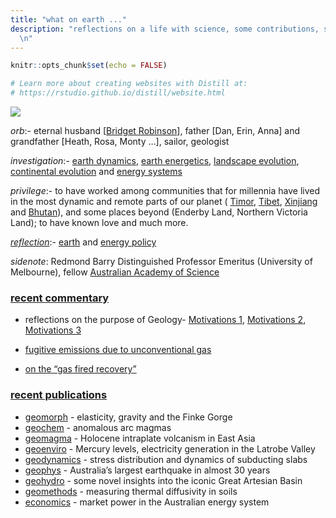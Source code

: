 ```yaml
---
title: "what on earth ..."
description: "reflections on a life with science, some contributions, some anecdotes.
  \n"
---
```


```r
knitr::opts_chunk$set(echo = FALSE)

# Learn more about creating websites with Distill at:
# https://rstudio.github.io/distill/website.html

```

![](./images/bhutan_2.jpeg)

_orb_:- 
eternal husband [[Bridget Robinson](pdfs/personal/seeingmagic.pdf)], \n
father [Dan, Erin, Anna] and grandfather [Heath, Rosa, Monty ...],  \n
sailor,  \n
geologist 




_investigation_:-
[earth dynamics](pdfs/peer/2020_Tectonics.pdf), [earth energetics](pdfs/peer/2002_EPSL_b.pdf), [landscape evolution](pdfs/peer/2013_nature12218.pdf), [continental evolution](pdfs/peer/2010_JMG_a.pdf) and [energy systems](pdfs/peer/2015_AppEnergy.pdf)



_privilege_:- to have worked among communities that for millennia have lived in the most dynamic and remote parts of our planet ( [Timor](https://msandifo.github.io/blog/_site/posts/2016-04-16-travelling-with-timor-leste/), [Tibet](https://theconversation.com/raising-tibet-58483),  [Xinjiang](https://msandifo.github.io/blog/_site/posts/2020-02-03-a-precarious-geological-bargain/) and [Bhutan](https://theconversation.com/the-will-of-government-is-key-to-energy-access-58332)), and some places beyond  (Enderby Land, Northern Victoria Land); to have known love and  much more. 

[_reflection_](https://theconversation.com/columns/mike-sandiford-228):-  [earth](https://msandifo.github.io/blog/_site/posts/2020-02-04-cherrypickingcontrarian/) and [energy policy ](https://msandifo.github.io/blog/_site/posts/2020-02-04-renewableenergybythenumbers/) 

_sidenote_: Redmond Barry Distinguished Professor Emeritus (University of Melbourne), 
<!-- former Chair of Geology in the School of Earth Sciences and founding Director of the [Melbourne Energy Institute](https://energy.unimelb.edu.au),  -->
fellow [Australian Academy of Science](https://www.science.org.au/profile/michael-sandiford)

### [recent commentary](pop.html)

- reflections on the purpose of Geology- [Motivations 1](https://geo-down-under.geoscience.education/the-last-vicmanian/),  [Motivations 2](https://geo-down-under.geoscience.education/children-of-the-revolution/), [Motivations 3](https://geo-down-under.geoscience.education/earth-system-services/)
- [fugitive emissions due to unconventional gas](https://msandifo.github.io/blog/_site/posts/2020-09-25-tropomi-and-gas-emsissions/)

- [on the "gas fired recovery"](https://msandifo.github.io/blog/_site/posts/2020-09-05-gas-fired-recovery/)


 

### [recent publications](pubs.html)
- [geomorph](pdfs/peer/2022_EPSL.pdf) - elasticity, gravity and the Finke Gorge 
- [geochem](pdfs/peer/2021_GGG.pdf) - anomalous arc magmas 
- [geomagma](pdfs/peer/2021_ESR.pdf) - Holocene intraplate volcanism in East Asia 
- [geoenviro](pdfs/peer/2021_Elementa.pdf) - Mercury levels, electricity generation in the Latrobe Valley 
- [geodynamics](pdfs/peer/2020_Tectonics.pdf) - stress distribution and dynamics of subducting slabs 
- [geophys](pdfs/peer/2020_BSSA.pdf) - Australia's largest earthquake in almost 30 years
- [geohydro](pdfs/peer/2020_Hydrogeol.pdf) - some novel insights into the iconic Great Artesian Basin
- [geomethods](pdfs/peer/2020_GTE.pdf) - measuring thermal diffusivity in soils  
- [economics](pdfs/peer/2020_CSR.pdf) - market power in the Australian energy system



<!-- ### Tampa^[written while working in the Pilbara at the time of the Tampa crisis. It was an event that had a profound impact on me - a "geological fault line" of shame on the Australian psyche that demonstrated our diminished humanity. We continue to live in the shadow of this awful event, for which we owe the world an apology.] -->

<!-- Who are we who\ -->
<!-- will not say sorry\ -->
<!-- so afraid for what?  -->


<!-- Of what we have or\ -->
<!-- those that have\ -->
<!-- what we have not? -->


<!-- So should we not\ -->
<!-- say our sorry\ -->
<!-- and be not afraid?  -->

<!-- Of being. -->
